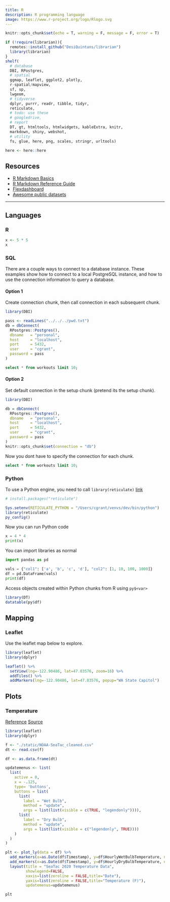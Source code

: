 ```yaml
---
title: R
description: R programming language
image: https://www.r-project.org/logo/Rlogo.svg
---
```



```r
knitr::opts_chunk$set(echo = T, warning = F, message = F, error = T)
```

```r
if (!require(librarian)){
  remotes::install_github("DesiQuintans/librarian")
  library(librarian)
}
shelf(
  # database
  DBI, RPostgres,
  # spatial
  ggmap, leaflet, ggplot2, plotly,
  r-spatial/mapview,
  sf, sp,
  lwgeom,
  # tidyverse
  dplyr, purrr, readr, tibble, tidyr,
  reticulate,
  # todo: use these
  # googledrive,
  # report
  DT, gt, htmltools, htmlwidgets, kableExtra, knitr, 
  markdown, shiny, webshot,
  # utility
  fs, glue, here, png, scales, stringr, urltools)

here <- here::here
```

## Resources

- [R Markdown Basics](https://rmarkdown.rstudio.com/authoring_basics.html)
- [R Markdown Reference Guide](https://bookdown.org/yihui/rmarkdown/)
- [Flexdashboard](https://rmarkdown.rstudio.com/flexdashboard/)
- [Awesome public datasets](https://github.com/awesomedata/awesome-public-datasets)

---

## Languages

### R

```r
x <- 5 * 5
x
```

### SQL

There are a couple ways to connect to a database instance. These examples show how to connect to a local PostgreSQL instance, and how to use the connection information to query a database.

#### Option 1

Create connection chunk, then call connection in each subsequent chunk.

```.r
library(DBI)

pass <- readLines("../../../pwd.txt")
db = dbConnect(
  RPostgres::Postgres(),
  dbname   = "personal",
  host     = "localhost",
  port     = 5432,
  user     = "cgrant",
  password = pass
)
```

```.sql
select * from workouts limit 10;
```

#### Option 2

Set default connection in the setup chunk (pretend its the setup chunk).

```.r
library(DBI)

db = dbConnect(
  RPostgres::Postgres(),
  dbname   = "personal",
  host     = "localhost",
  port     = 5432,
  user     = "cgrant",
  password = pass
)
knitr::opts_chunk$set(connection = "db")
```

Now you dont have to specify the connection for each chunk.

```.sql
select * from workouts limit 10;
```

### Python

To use a Python engine, you need to call `library(reticulate)` [link](https://rstudio.github.io/reticulate/)

```.r
# install.packages("reticulate")

Sys.setenv(RETICULATE_PYTHON = "/Users/cgrant/venvs/dev/bin/python")
library(reticulate)
py_config()
```

Now you can run Python code

```python
x = 4 * 4
print(x)
```

You can import libraries as normal

```python
import pandas as pd

vals = {"col1": ['a', 'b', 'c', 'd'], "col2": [1, 10, 100, 1000]}
df = pd.DataFrame(vals)
print(df)
```

Access objects created within Python chunks from R using `py$<var>`

```r
library(DT)
datatable(py$df)
```

## Mapping

### Leaflet

Use the leaflet map below to explore.

```r
library(leaflet)
library(dplyr)

leaflet() %>% 
  setView(lng=-122.90486, lat=47.03576, zoom=16) %>% 
  addTiles() %>% 
  addMarkers(lng=-122.90486, lat=47.03576, popup="WA State Capitol")
```

## Plots

### Temperature

[Reference](https://rstudio-pubs-static.s3.amazonaws.com/392197_d66db681e0fa4ab1b19b85f8ce38aacc.html)
[Source](https://www.ncdc.noaa.gov/cdo-web/datasets/LCD/stations/WBAN:24233/detail)

```r
library(leaflet)
library(dplyr)

f <- "./static/NOAA-SeaTac_cleaned.csv"
dt <- read.csv(f)

df <- as.data.frame(dt)

updatemenus <- list(
  list(
    active = 0,
    x = -.125,
    type= 'buttons',
    buttons = list(
      list(
        label = "Wet Bulb",
        method = "update",
        args = list(list(visible = c(TRUE, "legendonly")))),
      list(
        label = "Dry Bulb",
        method = "update",
        args = list(list(visible = c("legendonly", TRUE))))
    )
  )
)

plt <- plot_ly(data = df) %>%
  add_markers(x=as.Date(df$Timestamp), y=df$HourlyWetBulbTemperature, name="Wet Bulb") %>%
  add_markers(x=as.Date(df$Timestamp), y=df$HourlyDryBulbTemperature, name="Dry Bulb", visible="legendonly") %>%
  layout(title = "SeaTac 2020 Temperature Data", 
         showlegend=FALSE,
         xaxis=list(zeroline = FALSE,title="Date"),
         yaxis=list(zeroline = FALSE,title="Temperature (F)"),
         updatemenus=updatemenus)

plt
```
